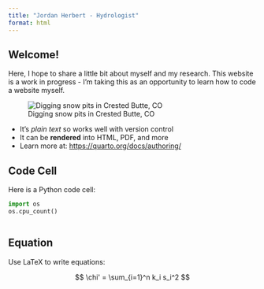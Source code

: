 ```yaml
---
title: "Jordan Herbert - Hydrologist"
format: html
---
```


## Welcome! 

Here, I hope to share a little bit about myself and my research. This website is a work in progress - I'm taking this as an opportunity to learn how to code a website myself.

![Digging snow pits in Crested Butte, CO](images/pit_image.png)

- It's _plain text_ so works well with version control
- It can be **rendered** into HTML, PDF, and more
- Learn more at: <https://quarto.org/docs/authoring/>

## Code Cell

Here is a Python code cell:

```python
import os
os.cpu_count()
```

```python


```




## Equation

Use LaTeX to write equations:

$$
\chi' = \sum_{i=1}^n k_i s_i^2
$$


